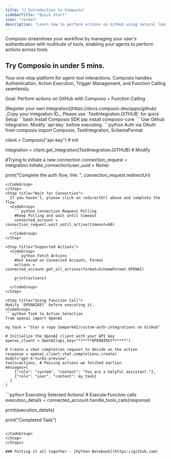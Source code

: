 ```yaml
---
title: "🚀 Introduction to Composio"
sidebarTitle: "Quick Start"
icon: "rocket"
description: "Learn how to perform actions on GitHub using natural language. ✨"
---
```


<Tip>
  Composio streamlines your workflow by managing your user's authentication with
  multitude of tools, enabling your agents to perform actions across tools.
</Tip>

## Try Composio in under 5 mins.

Your one-stop platform for agent-tool interactions. Composio handles Authentication, Action Execution, Trigger Management, and Function Calling seamlessly.

<Tip>Goal: Perform actions on GitHub with Composio + Function Calling</Tip>

<Steps> 
<Step title="Setting Up GitHub Integration">
<AccordionGroup title="Select the option that suits you best.">
<Accordion title="Use your Github registered Developer App">
[Register your own Integration](https://docs.composio.dev/apps/github) _Copy your integration ID._
</Accordion>
<Accordion title="Use Pre-configured App (Preferred)">
Please use `TestIntegration.GITHUB` for quick Setup 
</Accordion>
</AccordionGroup>

</Step>

<Step title="Authenticating Github">
<CodeGroup>
```bash Install Composio SDK 
pip install composio-core
```
</CodeGroup>
Use Github Integration. 
Modify `api-key` before executing. 
<CodeGroup>
```python Auth via OAuth 
from composio import Composio, TestIntegration, SchemaFormat

client = Composio("api-key") # init

integration = client.get_integration(TestIntegration.GITHUB) # Modify

#Trying to initiate a new connection
connection_request = integration.initiate_connection(user_uuid = None)

print("Complete the auth flow, link: ", connection_request.redirectUrl)

````
</CodeGroup>
</Step>
<Step title="Wait for Connection">
  If you haven’t, please click on redirectUrl above and complete the flow.
  <CodeGroup>
    ```python Connection Request Polling
    #Keep Polling and wait until timeout
    connected_account = connection_request.wait_until_active(timeout=60)
    ```
  </CodeGroup>
</Step>

<Step title="Supported Actions">
  <CodeGroup>
    ```python Fetch Actions
    #Get based on Connected Account, Format
    actions = connected_account.get_all_actions(format=SchemaFormat.OPENAI)

    print(actions)
    ```
  </CodeGroup>
</Step>

<Step title="Using Function Call">
Modify `OPENAIKEY` before executing it.
<CodeGroup>
```python Task to Action Selection
from openai import OpenAI

my_task = "Star a repo SamparkAI/custom-auth-integrations on GitHub"

# Initialize the OpenAI client with your API key
openai_client = OpenAI(api_key="******OPENAIKEY******")

# Create a chat completion request to decide on the action
response = openai_client.chat.completions.create(
model="gpt-4-turbo-preview",
tools=actions, # Passing actions we fetched earlier.
messages=[
    {"role": "system", "content": "You are a helpful assistant."},
    {"role": "user", "content": my_task}
  ]
)
````

</CodeGroup>
</Step>

<Step title="Handle Tool Calls - Execute Actions">
<CodeGroup>
```python Executing Selected Actions!
# Execute Function calls
execution_details = connected_account.handle_tools_calls(response)

print(execution_details)

print("Completed Task")

```

</CodeGroup>
</Step>
</Steps>

### Putting it all together - [Python Notebook](https://github.com)
```
